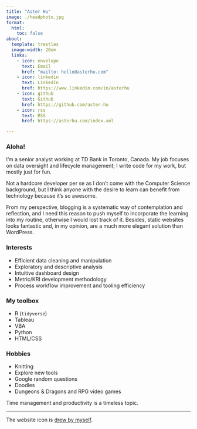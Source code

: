 ```yaml
---
title: "Aster Hu"
image: ./headphoto.jpg
format:
  html:
    toc: false
about:
  template: trestles
  image-width: 20em
  links:
    - icon: envelope
      text: Email
      href: "mailto: hello@asterhu.com"
    - icon: linkedin
      text: LinkedIn
      href: https://www.linkedin.com/in/asterhu
    - icon: github
      text: Github
      href: https://github.com/aster-hu
    - icon: rss
      text: RSS
      href: https://asterhu.com/index.xml

---
```


### Aloha!

I'm a senior analyst working at TD Bank in Toronto, Canada. My job focuses on data oversight and lifecycle management; I write code for my work, but mostly just for fun.

Not a hardcore developer per se as I don't come with the Computer Science background, but I think anyone with the desire to learn can benefit from technology because it's so awesome.

From my perspective, blogging is a systematic way of contemplation and reflection, and I need this reason to push myself to incorporate the learning into my routine, otherwise I would lost track of it. Besides, static websites looks fantastic and, in my opinion, are a much more elegant solution than WordPress.

### Interests

- Efficient data cleaning and manipulation
- Exploratory and descriptive analysis
- Intuitive dashboard design
- Metric/KRI development methodology
- Process workflow improvement and tooling efficiency

### My toolbox

- R (`tidyverse`)
- Tableau
- VBA
- Python
- HTML/CSS

### Hobbies

- Knitting
- Explore new tools
- Google random questions
- Doodles
- Dungeons & Dragons and RPG video games

Time management and productivity is a timeless topic.

---

The website icon is [drew by myself](/post/2021-08-15-palette-profile-photo/index.qmd).
